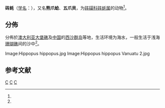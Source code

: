 {{Speciesbox
| taxon = Hippopus hippopus
| image = Hippopus hippopus Vanuatu 01.jpg
| binomial_authority = (Linne, 1767)<ref name='id11383'>{{cite web| url =http://www.bioinfo.cn/db05/BjdwSpecies.php?action=view&id=11383| title =砗豪| work =《中国动物物种编目数据库》| publisher =中国科学院微生物研究所| author =中国科学院动物研究所| accessdate =2009-04-28| deadurl =yes| archiveurl =https://web.archive.org/web/20131203122335/http://www.bioinfo.cn/db05/BjdwSpecies.php?action=view| archivedate =2013-12-03}}</ref>
}}

'''砗蚝'''（[[学名|学名]]：{{lang|la|''Hippopus hippopus''}}），又名'''熊爪蛤'''、'''五爪貝'''，为[[砗磲科|砗磲科]][[砗蚝属|砗蚝属]]的动物<ref name='id11383'/>。

==分佈==
分佈於[[澳大利亚|澳大利亚]][[大堡礁|大堡礁]]及[[中国|中国]]的[[西沙群岛|西沙群岛]]等地，生活环境为海水，一般生活于浅海[[珊瑚礁|珊瑚礁]]间的沙中<ref name='id11383'/>。

<gallery style="text-align:center;" mode="packed">
Image:Hippopus hippopus.jpg
Image:Hippopus hippopus Vanuatu 2.jpg
</gallery>

== 参考文献 ==
{{reflist}}
{{软体动物小作品}}
{{Taxonbar}}
[[Category:1767年描述的动物|C]]
[[Category:砗蚝属|C]]
[[Category:卡尔·林奈命名的生物分类|C]]